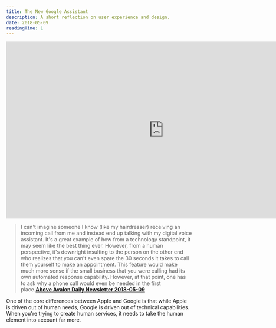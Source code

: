 ```yaml
---
title: The New Google Assistant
description: A short reflection on user experience and design.
date: 2018-05-09
readingTime: 1
---
```


<iframe width="853" height="480" src="https://www.youtube.com/embed/JvbHu_bVa_g?rel=0" frameborder="0" allow="autoplay; encrypted-media" allowfullscreen></iframe>

> I can't imagine someone I know (like my hairdresser) receiving an incoming call from me and instead end up talking with my digital voice assistant. It's a great example of how from a technology standpoint, it may seem like the best thing ever. However, from a human perspective, it's downright insulting to the person on the other end who realizes that you can't even spare the 30 seconds it takes to call them yourself to make an appointment. This feature would make much more sense if the small business that you were calling had its own automated response capability. However, at that point, one has to ask why a phone call would even be needed in the first place.**[Above Avalon Daily Newsletter 2018-05-09](https://www.aboveavalon.com/dailypremiumupdate/)**

One of the core differences between Apple and Google is that while Apple is driven out of human needs, Google is driven out of technical capabilities. When you're trying to create human services, it needs to take the human element into account far more.